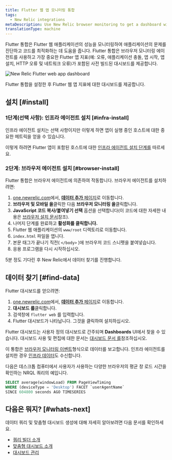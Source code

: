 ```yaml
---
title: Flutter 웹 앱 모니터링 통합
tags:
  - New Relic integrations
metaDescription: Use New Relic browser monitoring to get a dashboard with metrics from your Flutter web application.
translationType: machine
---
```



Flutter 통합은 Flutter 웹 애플리케이션의 성능을 모니터링하여 애플리케이션의 문제를 진단하고 코드를 최적화하는 데 도움을 줍니다. Flutter 통합은 브라우저 모니터링 에이전트를 사용하고 가장 중요한 Flutter 앱 지표(예: 오류, 애플리케이션 충돌, 앱 시작, 앱 설치, HTTP 오류 및 네트워크 오류)가 포함된 사전 빌드된 대시보드를 제공합니다.

<img
  title="New Relic Flutter web app dashboard"
  alt="New Relic Flutter web app dashboard"
  src={browserFlutterWebDashboard}
/>

<figcaption>
  Flutter 통합을 설정한 후 Flutter 웹 앱 지표에 대한 대시보드를 제공합니다.
</figcaption>

## 설치 [#install]

### 1단계(선택 사항): 인프라 에이전트 설치 [#infra-install]

인프라 에이전트 설치는 선택 사항이지만 이렇게 하면 앱이 실행 중인 호스트에 대한 중요한 메트릭을 얻을 수 있습니다.

이렇게 하려면 Flutter 앱이 포함된 호스트에 대한 [인프라 에이전트 설치 단계를](/docs/infrastructure/install-infrastructure-agent/get-started/install-infrastructure-agent) 따르세요.

### 2단계: 브라우저 에이전트 설치 [#browser-install]

Flutter 통합은 브라우저 에이전트에 의존하여 작동합니다. 브라우저 에이전트를 설치하려면:

1. [one.newrelic.com](https://one.newrelic.com)에서, [**데이터 추가** 페이지](https://one.newrelic.com/marketplace)로 이동합니다.
2. **브라우저 및 모바일 을**클릭한 다음 **브라우저 모니터링 을**클릭합니다.
3. **JavaScript 코드 복사/붙여넣기 선택** 옵션을 선택합니다(이 코드에 대한 자세한 내용은 [브라우저 설치 문서](/docs/browser/browser-monitoring/installation/install-browser-monitoring-agent)참조).
4. 나머지 단계를 완료하고 **활성화를 클릭합니다.**
5. Flutter 웹 애플리케이션의 `www/root` 디렉토리로 이동합니다.
6. `index.html` 파일을 엽니다.
7. 본문 태그가 끝나기 직전( `</body>` )에 브라우저 코드 스니펫을 붙여넣습니다.
8. 응용 프로그램을 다시 시작하십시오.

5분 정도 기다린 후 New Relic에서 데이터 찾기를 진행합니다.

## 데이터 찾기 [#find-data]

Flutter 대시보드를 얻으려면:

1. [one.newrelic.com](https://one.newrelic.com)에서, [**데이터 추가** 페이지](https://one.newrelic.com/marketplace)로 이동합니다.
2. **대시보드 를**클릭합니다.
3. 검색창에 `flutter web` 를 입력합니다.
4. Flutter 대시보드가 나타납니다. 그것을 클릭하여 설치하십시오.

Flutter 대시보드는 사용자 정의 대시보드로 간주되며 **Dashboards** UI에서 찾을 수 있습니다. 대시보드 사용 및 편집에 대한 문서는 [대시보드 문서 를](/docs/query-your-data/explore-query-data/dashboards/introduction-dashboards)참조하십시오.

이 통합은 [브라우저 모니터링 이벤트](/docs/data-apis/understand-data/event-data/events-reported-browser-monitoring)형식으로 데이터를 보고합니다. 인프라 에이전트를 설치한 경우 [인프라 데이터](/docs/infrastructure/manage-your-data/data-instrumentation/default-infrastructure-monitoring-data/#infrastructure-events)도 수신합니다.

다음은 데스크톱 컴퓨터에서 사용자가 사용하는 다양한 브라우저의 평균 창 로드 시간을 확인하는 NRQL 쿼리의 예입니다.

```sql
SELECT average(windowLoad) FROM PageViewTiming 
WHERE (deviceType = 'Desktop') FACET `userAgentName` 
SINCE 604800 seconds AGO TIMESERIES
```

## 다음은 뭐지? [#whats-next]

데이터 쿼리 및 맞춤형 대시보드 생성에 대해 자세히 알아보려면 다음 문서를 확인하세요.

* [쿼리 빌더 소개](/docs/query-your-data/explore-query-data/query-builder/introduction-query-builder)
* [맞춤형 대시보드 소개](/docs/query-your-data/explore-query-data/dashboards/introduction-dashboards)
* [대시보드 관리](/docs/query-your-data/explore-query-data/dashboards/manage-your-dashboard)